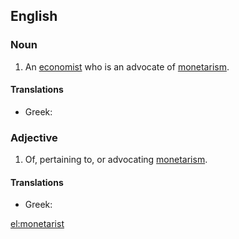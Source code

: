 ==English==

===Noun===
{{en-noun}}

# An [[economist]] who is an advocate of [[monetarism]].

====Translations====
* Greek: {{t|el|μονεταριστής|m|tr=monetaristís}}

===Adjective===
{{en-adj}}

# Of, pertaining to, or advocating [[monetarism]].

====Translations====
* Greek: {{t|el|μονεταριστικός|tr=monetaristikós}}

[[el:monetarist]]